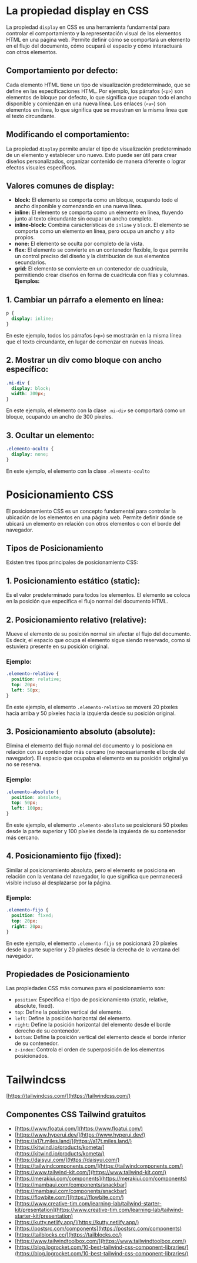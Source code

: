 # La propiedad display en CSS

La propiedad `display` en CSS es una herramienta fundamental para controlar el comportamiento y la representación visual de los elementos HTML en una página web. Permite definir cómo se comportará un elemento en el flujo del documento, cómo ocupará el espacio y cómo interactuará con otros elementos.

## **Comportamiento por defecto:**

Cada elemento HTML tiene un tipo de visualización predeterminado, que se define en las especificaciones HTML. Por ejemplo, los párrafos (`<p>`) son elementos de bloque por defecto, lo que significa que ocupan todo el ancho disponible y comienzan en una nueva línea. Los enlaces (`<a>`) son elementos en línea, lo que significa que se muestran en la misma línea que el texto circundante.

## **Modificando el comportamiento:**

La propiedad `display` permite anular el tipo de visualización predeterminado de un elemento y establecer uno nuevo. Esto puede ser útil para crear diseños personalizados, organizar contenido de manera diferente o lograr efectos visuales específicos.

## **Valores comunes de display:**

-   **block:** El elemento se comporta como un bloque, ocupando todo el ancho disponible y comenzando en una nueva línea.
-   **inline:** El elemento se comporta como un elemento en línea, fluyendo junto al texto circundante sin ocupar un ancho completo.
-   **inline-block:** Combina características de `inline` y `block`. El elemento se comporta como un elemento en línea, pero ocupa un ancho y alto propios.
-   **none:** El elemento se oculta por completo de la vista.
-   **flex:** El elemento se convierte en un contenedor flexible, lo que permite un control preciso del diseño y la distribución de sus elementos secundarios.
-   **grid:** El elemento se convierte en un contenedor de cuadrícula, permitiendo crear diseños en forma de cuadrícula con filas y columnas.
**Ejemplos:**

## **1\. Cambiar un párrafo a elemento en línea:**

```css
p {
  display: inline;
}
```

En este ejemplo, todos los párrafos (`<p>`) se mostrarán en la misma línea que el texto circundante, en lugar de comenzar en nuevas líneas.

## **2\. Mostrar un div como bloque con ancho específico:**

```css
.mi-div {
  display: block;
  width: 300px;
}
```

En este ejemplo, el elemento con la clase `.mi-div` se comportará como un bloque, ocupando un ancho de 300 píxeles.

## **3\. Ocultar un elemento:**

```css
.elemento-oculto {
  display: none;
}
```

En este ejemplo, el elemento con la clase `.elemento-oculto`

# Posicionamiento CSS

El posicionamiento CSS es un concepto fundamental para controlar la ubicación de los elementos en una página web. Permite definir dónde se ubicará un elemento en relación con otros elementos o con el borde del navegador.

## Tipos de Posicionamiento

Existen tres tipos principales de posicionamiento CSS:

## **1\. Posicionamiento estático (static):**

Es el valor predeterminado para todos los elementos. El elemento se coloca en la posición que especifica el flujo normal del documento HTML.

## **2\. Posicionamiento relativo (relative):**

Mueve el elemento de su posición normal sin afectar el flujo del documento. Es decir, el espacio que ocupa el elemento sigue siendo reservado, como si estuviera presente en su posición original.

### **Ejemplo:**

```css
.elemento-relativo {
  position: relative;
  top: 20px;
  left: 50px;
}
```

En este ejemplo, el elemento `.elemento-relativo` se moverá 20 píxeles hacia arriba y 50 píxeles hacia la izquierda desde su posición original.

## **3\. Posicionamiento absoluto (absolute):**

Elimina el elemento del flujo normal del documento y lo posiciona en relación con su contenedor más cercano (no necesariamente el borde del navegador). El espacio que ocupaba el elemento en su posición original ya no se reserva.

### **Ejemplo:**

```css
.elemento-absoluto {
  position: absolute;
  top: 50px;
  left: 100px;
}
```

En este ejemplo, el elemento `.elemento-absoluto` se posicionará 50 píxeles desde la parte superior y 100 píxeles desde la izquierda de su contenedor más cercano.

## **4\. Posicionamiento fijo (fixed):**

Similar al posicionamiento absoluto, pero el elemento se posiciona en relación con la ventana del navegador, lo que significa que permanecerá visible incluso al desplazarse por la página.

### **Ejemplo:**


```css
.elemento-fijo {
  position: fixed;
  top: 20px;
  right: 20px;
}
```

En este ejemplo, el elemento `.elemento-fijo` se posicionará 20 píxeles desde la parte superior y 20 píxeles desde la derecha de la ventana del navegador.

## Propiedades de Posicionamiento

Las propiedades CSS más comunes para el posicionamiento son:

-   `position`: Especifica el tipo de posicionamiento (static, relative, absolute, fixed).
-   `top`: Define la posición vertical del elemento.
-   `left`: Define la posición horizontal del elemento.
-   `right`: Define la posición horizontal del elemento desde el borde derecho de su contenedor.
-   `bottom`: Define la posición vertical del elemento desde el borde inferior de su contenedor.
-   `z-index`: Controla el orden de superposición de los elementos posicionados.


# Tailwindcss

[https://tailwindcss.com/](https://tailwindcss.com/)


## Componentes CSS Tailwind gratuitos

- [https://www.floatui.com/](https://www.floatui.com/)
- [https://www.hyperui.dev/](https://www.hyperui.dev/)
- [https://a17t.miles.land/](https://a17t.miles.land/)
- [https://kitwind.io/products/kometa/](https://kitwind.io/products/kometa/)
- [https://daisyui.com/](https://daisyui.com/)
- [https://tailwindcomponents.com/](https://tailwindcomponents.com/)
- [https://www.tailwind-kit.com/](https://www.tailwind-kit.com/)
- [https://merakiui.com/components](https://merakiui.com/components)
- [https://mambaui.com/components/snackbar](https://mambaui.com/components/snackbar)
- [https://flowbite.com/](https://flowbite.com/)
- [https://www.creative-tim.com/learning-lab/tailwind-starter-kit/presentation](https://www.creative-tim.com/learning-lab/tailwind-starter-kit/presentation)
- [https://kutty.netlify.app/](https://kutty.netlify.app/)
- [https://postsrc.com/components](https://postsrc.com/components)
- [https://tailblocks.cc/](https://tailblocks.cc/)
- [https://www.tailwindtoolbox.com/](https://www.tailwindtoolbox.com/)
- [https://blog.logrocket.com/10-best-tailwind-css-component-libraries/](https://blog.logrocket.com/10-best-tailwind-css-component-libraries/)